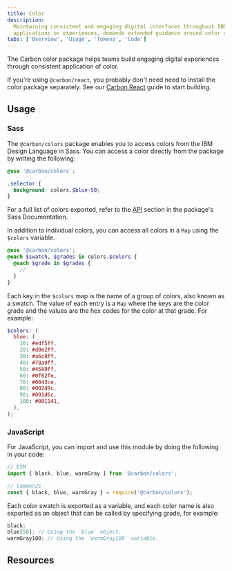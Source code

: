 ```yaml
---
title: Color
description:
  Maintaining consistent and engaging digital interfaces throughout IBM, whether
  applications or experiences, demands extended guidance around color usage.
tabs: ['Overview', 'Usage', 'Tokens', 'Code']
---
```


<PageDescription>

The Carbon color package helps teams build engaging digital experiences through
consistent application of color.

</PageDescription>

<InlineNotification>

If you're using `@carbon/react`, you probably don't need need to install the
color package separately. See our [Carbon React](/developing/frameworks/react/)
guide to start building.

</InlineNotification>

## Usage

### Sass

The `@carbon/colors` package enables you to access colors from the IBM Design
Language in Sass. You can access a color directly from the package by writing
the following:

```scss
@use '@carbon/colors';

.selector {
  background: colors.$blue-50;
}
```

For a full list of colors exported, refer to the
[API](https://github.com/carbon-design-system/carbon/blob/main/packages/colors/docs/sass.md#api)
section in the package's Sass Documentation.

In addition to individual colors, you can access all colors in a `Map` using the
`$colors` variable.

```scss
@use '@carbon/colors';
@each $swatch, $grades in colors.$colors {
  @each $grade in $grades {
    //
  }
}
```

Each key in the `$colors` map is the name of a group of colors, also known as a
swatch. The value of each entry is a `Map` where the keys are the color grade
and the values are the hex codes for the color at that grade. For example:

```scss
$colors: (
  blue: (
    10: #edf5ff,
    20: #d0e2ff,
    30: #a6c8ff,
    40: #78a9ff,
    50: #4589ff,
    60: #0f62fe,
    70: #0043ce,
    80: #002d9c,
    90: #001d6c,
    100: #001141,
  ),
);
```

### JavaScript

For JavaScript, you can import and use this module by doing the following in
your code:

```js
// ESM
import { black, blue, warmGray } from '@carbon/colors';

// CommonJS
const { black, blue, warmGray } = require('@carbon/colors');
```

Each color swatch is exported as a variable, and each color name is also
exported as an object that can be called by specifying grade, for example:

```js
black;
blue[50]; // Using the `blue` object.
warmGray100; // Using the `warmGray100` variable.
```

## Resources

<Row className="resource-card-group">
  <Column colMd={4} colLg={4} noGutterSm>
    <ResourceCard
      subTitle="Carbon color package"
      href="https://github.com/carbon-design-system/carbon/blob/v10/packages/colors"
    >

<MdxIcon name="github" />

  </ResourceCard>
  </Column>
  <Column colMd={4} colLg={4} noGutterSm>
    <ResourceCard
      subTitle="Color package demo"
      href="https://carbon-elements.netlify.app/colors/examples/preview/"
    >

<MdxIcon name="bee" />

  </ResourceCard>
  </Column>
</Row>
